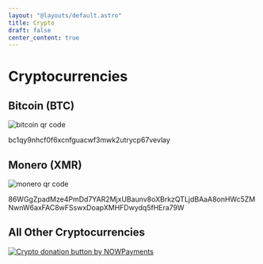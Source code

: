 ```yaml
---
layout: "@layouts/default.astro"
title: Crypto
draft: false
center_content: true
---
```


# Cryptocurrencies

## Bitcoin (BTC)

![bitcoin qr code](/images/qr-codes/btc.png)

bc1qy9nhcf0f6xcnfguacwf3mwk2utrycp67vevlay

## Monero (XMR)

![monero qr code](/images/qr-codes/xmr.png)

86WGgZpadMze4PmDd7YAR2MjxUBaunv8oXBrkzQTLjdBAaA8onHWc5ZMNwnW6axFAC8wFSswxDoapXMHFDwydq5fHEra79W

## All Other Cryptocurrencies

[![Crypto donation button by NOWPayments](/images/graphics/donate-nowpayments.png)](https://nowpayments.io/donation?api_key=3S472YJ-Y2VMNCX-N77S2RP-TVJ2Q2K)
